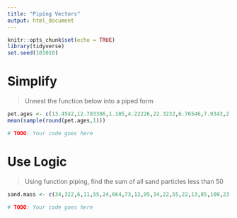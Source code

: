 ```yaml
---
title: "Piping Vectors"
output: html_document
---
```


```r
knitr::opts_chunk$set(echo = TRUE)
library(tidyverse)
set.seed(101010)
```

# Simplify
> Unnest the function below into a piped form

```r
pet.ages <- c(13.4542,12.783386,1.185,4.22226,22.3232,6.76546,7.9343,2.4872,4.1,6.3232,10.2324567,11.436,11.1307,5.0436,25.3477,2.24774,17,33,2.0765,3.51361,12.2356,77.354)
mean(sample(round(pet.ages,1)))

# TODO: Your code goes here
```

# Use Logic
> Using function piping, find the sum of all sand particles less than 50

```r
sand.mass <- c(34,322,6,11,55,24,664,73,12,95,34,22,55,22,13,85,100,23,17,43,13)

# TODO: Your code goes here
```